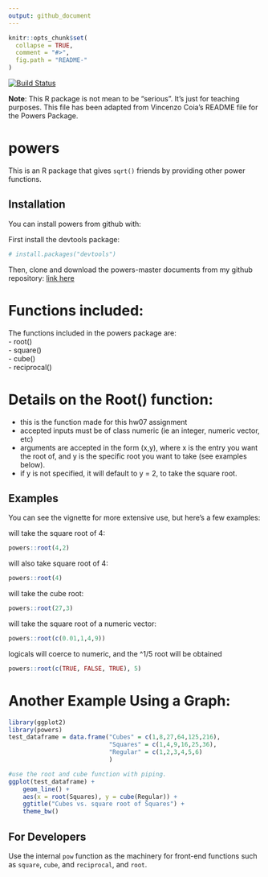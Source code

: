 ```yaml
---
output: github_document
---
```


<!-- README.md is generated from README.Rmd. Please edit that file -->

```r
knitr::opts_chunk$set(
  collapse = TRUE,
  comment = "#>",
  fig.path = "README-"
)
```

[![Build Status](https://travis-ci.org/vincenzocoia/powers.svg?branch=master)](https://travis-ci.org/vincenzocoia/powers)

__Note__: This R package is not mean to be "serious". It's just for teaching purposes. 
This file has been adapted from Vincenzo Coia's README file for the Powers Package. 

# powers

This is an R package that gives `sqrt()` friends by providing other power functions.


## Installation

You can install powers from github with:

First install the devtools package:
```r
# install.packages("devtools")
```
Then, clone and download the powers-master documents from my github repository: [link here](https://github.com/STAT545-UBC-students/hw07-JasmineLib/tree/master)

# Functions included:
The functions included in the powers package are:  
- root()  
- square()  
- cube()  
- reciprocal()  

# Details on the Root() function:   
- this is the function made for this hw07 assignment  
- accepted inputs must be of class numeric (ie an integer, numeric vector, etc)  
- arguments are accepted in the form (x,y), where x is the entry you want the root of, and y is the specific root you want to take (see examples below).  
- if y is not specified, it will default to y = 2, to take the square root.


## Examples

You can see the vignette for more extensive use, but here's a few examples:

will take the square root of 4:
```r
powers::root(4,2)
```

will also take square root of 4: 
```r
powers::root(4)
```

will take the cube root:
```r
powers::root(27,3)
```

will take the square root of a numeric vector:
```r
powers::root(c(0.01,1,4,9))
```

logicals will coerce to numeric, and the ^1/5 root will be obtained
```r
powers::root(c(TRUE, FALSE, TRUE), 5)
```

# Another Example Using a Graph: 
```r
library(ggplot2)
library(powers)
test_dataframe = data.frame("Cubes" = c(1,8,27,64,125,216),
                            "Squares" = c(1,4,9,16,25,36), 
                            "Regular" = c(1,2,3,4,5,6)
                            )

#use the root and cube function with piping.
ggplot(test_dataframe) +
    geom_line() +
    aes(x = root(Squares), y = cube(Regular)) +  
    ggtitle("Cubes vs. square root of Squares") + 
    theme_bw()

```

## For Developers

Use the internal `pow` function as the machinery for front-end functions such as `square`, `cube`, and `reciprocal`, and `root`. 
